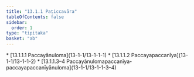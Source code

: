 ```yaml
---
title: "13.1.1 Paṭiccavāra"
tableOfContents: false
sidebar:
  order: 1
type: "tipitaka"
basket: "ab"
---
```



<DynamicBreadcrumb />



<TableOfContents>
* [13.1.1.1 Paccayānuloma](13-1-1/13-1-1-1)
* [13.1.1.2 Paccayapaccanīya](13-1-1/13-1-1-2)
* [13.1.1.3–4 Paccayānulomapaccanīya-paccayapaccanīyānuloma](13-1-1/13-1-1-3–4)
</TableOfContents>